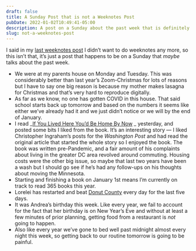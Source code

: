 ```yaml
---
draft: false
title: A Sunday Post that is not a Weeknotes Post
pubDate: 2022-01-02T10:49:41-05:00
description: A post on a Sunday about the past week that is definitely not a weeknotes post.
slug: not-a-weeknotes-post
---
```

I said in my [last weeknotes post][1] I didn’t want to do weeknotes any more, so this isn’t that, it’s just a post that happens to be on a Sunday that _maybe_ talks about the past week.
- We were at my parents house on Monday and Tuesday. This was considerably better than last year’s Zoom-Christmas for lots of reasons but I have to say one big reason is because my mother makes lasagna for Christmas and that’s very hard to reproduce digitally.
- As far as we know, no one has gotten COVID in this house. That said school starts back up tomorrow and based on the numbers it seems like either we’ve already had it and we just didn’t notice or we will by the end of January.
- I read _[If You Lived Here You’d Be Home By Now][2] _ yesterday, and posted some bits I liked from the book. It’s an interesting story — I liked Christopher Ingraham’s posts for the _Washington Post_ and had read the original article that started the whole story so I enjoyed the book. The book was written pre-Pandemic, and a fair amount of his complaints about living in the greater DC area revolved around commuting. Housing costs were the other big issue, so maybe that last two years have been a wash but I should go see if he’s had any follow-ups on his thoughts about moving the Minnesota.
- Starting and finishing a book on January 1st means I’m currently on track to read 365 books this year.
- Lorelei has restarted and beat [Donut County][3] every day for the last five days.
- It was Andrea’s birthday this week. Like every year, we fail to account for the fact that her birthday is on New Year’s Eve and without at least a few minutes of prior planning, getting food from a restaurant is _not_ going to happen.
- Also like every year we’ve gone to bed well past midnight almost every night this week, so getting back to our routine tomorrow is going to be painful.

[1]:	https://www.builtwith.coffee/blog-posts/2021/12/weeknotes-for-the-week-ending-december-26-2021
[2]:	https://www.builtwith.coffee/books/2022/if-you-lived-here
[3]:	https://www.nintendo.com/games/detail/donut-county-switch/